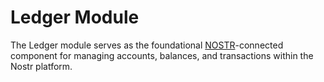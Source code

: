 # Ledger Module
The Ledger module serves as the foundational [NOSTR](https://nostr.com)-connected component for managing accounts, balances, and transactions within the Nostr platform.